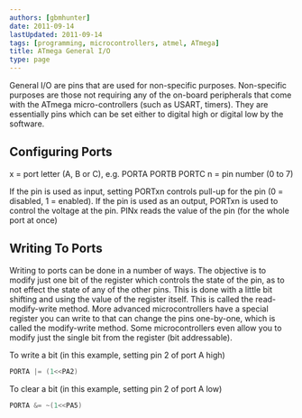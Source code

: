 ```yaml
---
authors: [gbmhunter]
date: 2011-09-14
lastUpdated: 2011-09-14
tags: [programming, microcontrollers, atmel, ATmega]
title: ATmega General I/O
type: page
---
```


General I/O are pins that are used for non-specific purposes. Non-specific purposes are those not requiring any of the on-board peripherals that come with the ATmega micro-controllers (such as USART, timers). They are essentially pins which can be set either to digital high or digital low by the software.

## Configuring Ports

x = port letter (A, B or C), e.g. PORTA PORTB PORTC
n = pin number (0 to 7)

If the pin is used as input, setting PORTxn  controls pull-up for the pin (0 = disabled, 1 = enabled). If the pin is used as an output, PORTxn  is used to control the voltage at the pin. PINx  reads the value of the pin (for the whole port at once)

## Writing To Ports


Writing to ports can be done in a number of ways. The objective is to modify just one bit of the register which controls the state of the pin, as to not effect the state of any of the other pins. This is done with a little bit shifting and using the value of the register itself. This is called the read-modify-write method. More advanced microcontrollers have a special register you can write to that can change the pins one-by-one, which is called the modify-write method. Some microcontrollers even allow you to modify just the single bit from the register (bit addressable).

To write a bit (in this example, setting pin 2 of port A high)

```c
PORTA |= (1<<PA2)
```

To clear a bit (in this example, setting pin 2 of port A low)

```c 
PORTA &= ~(1<<PA5)
```
